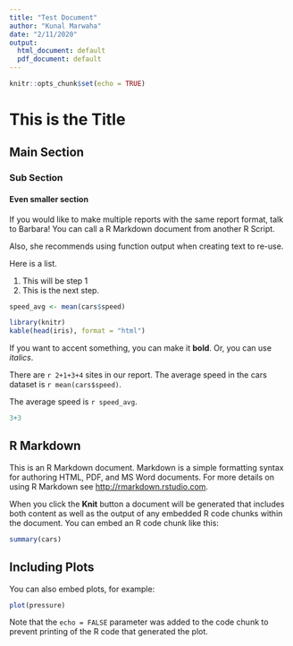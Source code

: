 ```yaml
---
title: "Test Document"
author: "Kunal Marwaha"
date: "2/11/2020"
output:
  html_document: default
  pdf_document: default
---
```


```r
knitr::opts_chunk$set(echo = TRUE)
```

# This is the Title
## Main Section
### Sub Section
#### Even smaller section

If you would like to make multiple reports with the same report format, talk to Barbara! You can call a R Markdown document from another R Script.

Also, she recommends using function output when creating text to re-use.

Here is a list.

1. This will be step 1
2. This is the next step.

```r
speed_avg <- mean(cars$speed)
```

```r
library(knitr)
kable(head(iris), format = "html")
```

If you want to accent something, you can make it **bold**. Or, you can use _italics_.

There are `r 2+1+3+4` sites in our report.
The average speed in the cars dataset is `r mean(cars$speed)`.

The average speed is `r speed_avg`.
```r
3+3
```
## R Markdown

This is an R Markdown document. Markdown is a simple formatting syntax for authoring HTML, PDF, and MS Word documents. For more details on using R Markdown see <http://rmarkdown.rstudio.com>.

When you click the **Knit** button a document will be generated that includes both content as well as the output of any embedded R code chunks within the document. You can embed an R code chunk like this:

```r
summary(cars)
```

## Including Plots

You can also embed plots, for example:

```r
plot(pressure)
```

Note that the `echo = FALSE` parameter was added to the code chunk to prevent printing of the R code that generated the plot.
